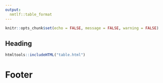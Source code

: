 ```yaml
---
output:
  nmtlf::table_format
---
```


```r
knitr::opts_chunk$set(echo = FALSE, message = FALSE, warning = FALSE)
```

## Heading

```r
htmltools::includeHTML("table.html")
```

# Footer
